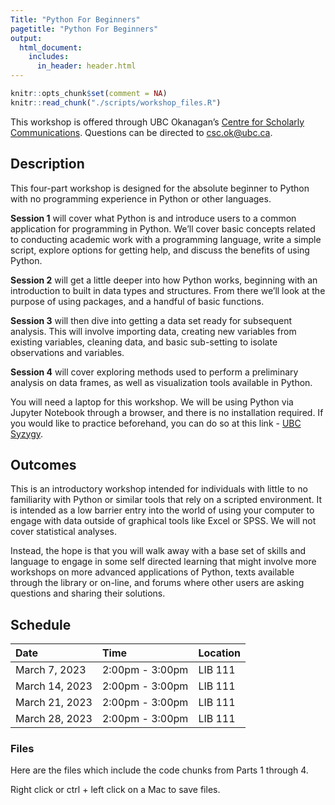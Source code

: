 ```yaml
---
Title: "Python For Beginners"
pagetitle: "Python For Beginners"
output:
  html_document:
    includes:
      in_header: header.html
---
```

```r
knitr::opts_chunk$set(comment = NA)
knitr::read_chunk("./scripts/workshop_files.R")
```

This workshop is offered through UBC Okanagan's [Centre for Scholarly Communications](https://csc.ok.ubc.ca). Questions can be directed to [csc.ok@ubc.ca](mailto:csc.ok@ubc.ca).

## Description

This four-part workshop is designed for the absolute beginner to Python with no programming experience in Python or other languages.

**Session 1** will cover what Python is and introduce users to a common application for programming in Python. We'll cover basic concepts related to conducting academic work with a programming language, write a simple script, explore options for getting help, and discuss the benefits of using Python.

**Session 2** will get a little deeper into how Python works, beginning with an introduction to built in data types and structures. From there we'll look at the purpose of using packages, and a handful of basic functions.

**Session 3** will then dive into getting a data set ready for subsequent analysis. This will involve importing data, creating new variables from existing variables, cleaning data, and basic sub-setting to isolate observations and variables.

**Session 4** will cover exploring methods used to perform a preliminary analysis on data frames, as well as visualization tools available in Python.

You will need a laptop for this workshop. We will be using Python via Jupyter Notebook through a browser, and there is no installation required. If you would like to practice beforehand, you can do so at this link - [UBC Syzygy](https://ubc.syzygy.ca/).

## Outcomes

This is an introductory workshop intended for individuals with little to no familiarity with Python or similar tools that rely on a scripted environment. It is intended as a low barrier entry into the world of using your computer to engage with data outside of graphical tools like Excel or SPSS. We will not cover statistical analyses.

Instead, the hope is that you will walk away with a base set of skills and language to engage in some self directed learning that might involve more workshops on more advanced applications of Python, texts available through the library or on-line, and forums where other users are asking questions and sharing their solutions.

## Schedule

| Date | Time | Location |
| :- | :- | :- |
| March 7, 2023 | 2:00pm - 3:00pm | LIB 111 |
| March 14, 2023 | 2:00pm - 3:00pm | LIB 111 |
| March 21, 2023 | 2:00pm - 3:00pm | LIB 111 |
| March 28, 2023 | 2:00pm - 3:00pm | LIB 111 |

### Files

Here are the files which include the code chunks from Parts 1 through 4. 

Right click or ctrl + left click on a Mac to save files.

```r
```